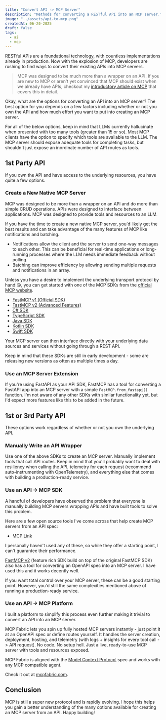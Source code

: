 ```yaml
---
title: "Convert API -> MCP Server"
description: "Methods for converting a RESTful API into an MCP server."
image: "../assets/api-to-mcp.png"
createdAt: 06-20-2025
draft: false
tags:
  - ai
  - mcp
---
```


RESTful APIs are a foundational technology, with countless implementations already in production. Now with the explosion of MCP, developers are rushing to find ways to convert their existing APIs into MCP servers.

> MCP was designed to be much more than a wrapper on an API. If you are new to MCP or aren't yet convinced that MCP should exist when we already have APIs, checkout my [introductory article on MCP](/posts/what-is-mcp) that covers this in detail.

Okay, what are the options for converting an API into an MCP server? The best option for you depends on a few factors including whether or not you own the API and how much effort you want to put into creating an MCP server.

For all of the below options, keep in mind that LLMs currently hallucinate when presented with too many tools (greater than 15 or so). Most MCP clients have the option to specify which tools are available to the LLM. The MCP server should expose adequate tools for completing tasks, but shouldn't just expose an inordinate number of API routes as tools.

## 1st Party API

If you own the API and have access to the underlying resources, you have quite a few options.

### Create a New Native MCP Server

MCP was designed to be more than a wrapper on an API and do more than simple CRUD operations. APIs were designed to interface between applications. MCP was designed to provide tools and resources to an LLM.

If you have the time to create a new native MCP server, you'd likely get the best results and can take advantage of the many features of MCP like notifications and batching.

- Notifications allow the client and the server to send one-way messages to each other. This can be beneficial for real-time applications or long-running processes where the LLM needs immediate feedback without polling.
- Batching can improve efficiency by allowing sending multiple requests and notifications in an array.

Unless you have a desire to implement the underlying transport protocol by hand 🙃, you can get started with one of the MCP SDKs from the [official MCP website](https://modelcontextprotocol.io/introduction).

- [FastMCP v1 (Official SDK)](https://github.com/modelcontextprotocol/fastmcp)
- [FastMCP v2 (Advanced Features)](https://github.com/jlowin/fastmcp)
- [C# SDK](https://github.com/modelcontextprotocol/csharp-sdk)
- [TypeScript SDK](https://github.com/modelcontextprotocol/typescript-sdk)
- [Java SDK](https://github.com/modelcontextprotocol/java-sdk)
- [Kotlin SDK](https://github.com/modelcontextprotocol/kotlin-sdk)
- [Swift SDK](https://github.com/modelcontextprotocol/swift-sdk)

Your MCP server can then interface directly with your underlying data sources and services without going through a REST API.

Keep in mind that these SDKs are still in early development - some are releasing new versions as often as multiple times a day.

### Use an MCP Server Extension

If you're using FastAPI as your API SDK, FastMCP has a tool for converting a FastAPI app into an MCP server with a simple `FastMCP.from_fastapi()` function. I'm not aware of any other SDKs with similar functionality yet, but I'd expect more features like this to be added in the future.

## 1st or 3rd Party API

These options work regardless of whether or not you own the underlying API.

### Manually Write an API Wrapper

Use one of the above SDKs to create an MCP server. Manually implement tools that call API routes. Keep in mind that you'll probably want to deal with resiliency when calling the API, telemetry for each request (recommend auto-instrumenting with OpenTelemetry), and everything else that comes with building a production-ready service.

### Use an API -> MCP SDK

A handful of developers have observed the problem that everyone is manually building MCP servers wrapping APIs and have built tools to solve this problem.

Here are a few open source tools I've come across that help create MCP servers from an API spec:

- [MCP Link](https://github.com/automation-ai-labs/mcp-link)

I personally haven't used any of these, so while they offer a starting point, I can't guarantee their performance.

[FastMCP v2](https://github.com/jlowin/fastmcp) (feature rich SDK build on top of the original FastMCP SDK) also has a tool for converting an OpenAPI spec into an MCP server. I have used this and it works decently well.

If you want total control over your MCP server, these can be a good starting point. However, you'd still the same complexities mentioned above of running a production-ready service.

### Use an API -> MCP Platform

I built a platform to simplify this process even further making it trivial to convert an API into an MCP server.

MCP Fabric lets you spin up fully hosted MCP servers instantly - just point it at an OpenAPI spec or define routes yourself. It handles the server creation, deployment, hosting, and telemetry (with logs + insights for every tool call -> API request). No code. No setup hell. Just a live, ready-to-use MCP server with tools and resources exposed.

MCP Fabric is aligned with the [Model Context Protocol](https://modelcontextprotocol.io/) spec and works with any MCP compatible agent.

Check it out at <a href="https://mcpfabric.com?utm_source=trevorloula&utm_medium=website&utm_campaign=mcp-fabric&utm_content=api-to-mcp" target="_blank" rel="noopener">mcpfabric.com</a>.

## Conclusion

MCP is still a super new protocol and is rapidly evolving. I hope this helps you gain a better understanding of the many options available for creating an MCP server from an API. Happy building!
